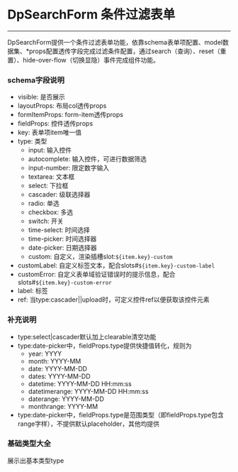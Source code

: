 

# DpSearchForm 条件过滤表单
---
DpSearchForm提供一个条件过滤表单功能，依靠schema表单项配置、model数据集、*props配置透传字段完成过滤条件配置，通过search（查询）、reset（重置）、hide-over-flow（切换显隐）事件完成组件功能。

### schema字段说明
* visible: 是否展示
* layoutProps: 布局col透传props
* formItemProps: form-item透传props
* fieldProps: 控件透传props
* key: 表单项item唯一值
* type: 类型
    * input: 输入控件
    * autocomplete: 输入控件，可进行数据筛选
    * input-number: 限定数字输入
    * textarea: 文本框
    * select: 下拉框
    * cascader: 级联选择器
    * radio: 单选
    * checkbox: 多选
    * switch: 开关
    * time-select: 时间选择
    * time-picker: 时间选择器
    * date-picker: 日期选择器
    * custom: 自定义，渲染插槽slot:`${item.key}-custom`
* customLabel: 自定义标签文本，配合slots#`${item.key}-custom-label`
* customError: 自定义表单域验证错误时的提示信息，配合slots#`${item.key}-custom-error`
* label: 标签
* ref: 当type:cascader||upload时，可定义控件ref以便获取该控件元素

### 补充说明
* type:select|cascader默认加上clearable清空功能
* type:date-picker中，fieldProps.type提供快捷值转化，规则为
    * year: YYYY
    * month: YYYY-MM
    * date: YYYY-MM-DD
    * dates: YYYY-MM-DD
    * datetime: YYYY-MM-DD HH:mm:ss
    * datetimerange: YYYY-MM-DD HH:mm:ss
    * daterange: YYYY-MM-DD
    * monthrange: YYYY-MM
* type:date-picker中，fieldProps.type是范围类型（即fieldProps.type包含range字样），不提供默认placeholder，其他均提供


### 基础类型大全
展示出基本类型type

<Canvas>
  <Story id="dpsearchform-条件过滤表单--base" />
</Canvas>

<ArgsTable story={PRIMARY_STORY} />

